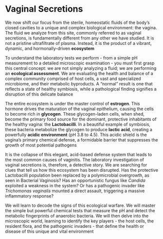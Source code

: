 # Vaginal Secretions {-}

We now shift our focus from the sterile, homeostatic fluids of the body's closed cavities to a unique and complex biological environment: the vagina. The fluid we analyze from this site, commonly referred to as vaginal secretions, is fundamentally different from any other we have studied. It is not a pristine ultrafiltrate of plasma. Instead, it is the product of a vibrant, dynamic, and hormonally-driven **ecosystem**

To understand the laboratory tests we perform - from a simple pH measurement to a detailed microscopic examination - you must first grasp this central concept: we are not simply analyzing a fluid; we are performing an **ecological assessment**. We are evaluating the health and balance of a complex community comprised of host cells, a vast and specialized microbiome, and their metabolic byproducts. A "normal" result is one that reflects a state of healthy symbiosis, while a pathological finding signifies a disruption of this delicate balance

The entire ecosystem is under the master control of **estrogen**. This hormone drives the maturation of the vaginal epithelium, causing the cells to become rich in **glycogen**. These glycogen-laden cells, when shed, become the primary food source for the dominant, protective inhabitants of the healthy vagina: the **Lactobacilli**. In a beautiful example of symbiosis, these bacteria metabolize the glycogen to produce **lactic acid**, creating a powerfully **acidic environment** (pH 3.8 to 4.5). This acidic shield is the vagina's primary chemical defense, a formidable barrier that suppresses the growth of most potential pathogens

It is the collapse of this elegant, acid-based defense system that leads to the most common causes of vaginitis. The laboratory investigation of vaginal secretions is, therefore, a detective story. We are searching for clues that tell us how this ecosystem has been disrupted. Has the protective Lactobacilli population been replaced by a polymicrobial overgrowth, as seen in Bacterial Vaginosis? Has an opportunistic fungus like *Candida* exploited a weakness in the system? Or has a pathogenic invader like *Trichomonas vaginalis* mounted a direct assault, triggering a massive inflammatory response?

We will learn to decode the signs of this ecological warfare. We will master the simple but powerful chemical tests that measure the pH and detect the metabolic fingerprints of anaerobic bacteria. We will then delve into the microscopic world, learning to identify the key players - the host cells, the resident flora, and the pathogenic invaders - that define the health or disease of this unique and vital environment
